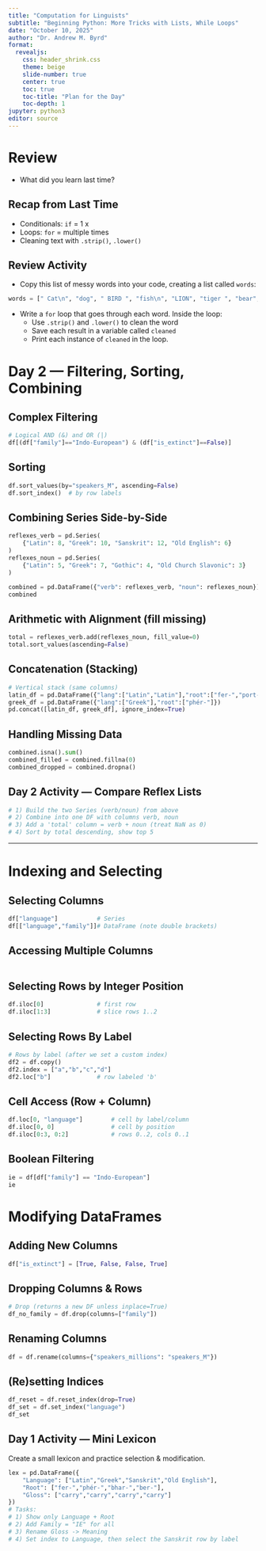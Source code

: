 ```yaml
---
title: "Computation for Linguists"
subtitle: "Beginning Python: More Tricks with Lists, While Loops"
date: "October 10, 2025"
author: "Dr. Andrew M. Byrd"
format:
  revealjs:
    css: header_shrink.css
    theme: beige
    slide-number: true
    center: true
    toc: true
    toc-title: "Plan for the Day"
    toc-depth: 1
jupyter: python3
editor: source
---
```


# Review

-   What did you learn last time?

## Recap from Last Time

-   Conditionals: `if` = 1 x
-   Loops: `for` = multiple times
-   Cleaning text with `.strip()`, `.lower()`

## Review Activity

-   Copy this list of messy words into your code, creating a list called `words`:

``` python
words = [" Cat\n", "dog", " BIRD ", "fish\n", "LION", "tiger ", "bear", "OWL\n"]
```

-   Write a `for` loop that goes through each word. Inside the loop:
    -   Use `.strip()` and `.lower()` to clean the word
    -   Save each result in a variable called `cleaned`
    -   Print each instance of `cleaned` in the loop.
    
    
# Day 2 — Filtering, Sorting, Combining

## Complex Filtering

```python
# Logical AND (&) and OR (|)
df[(df["family"]=="Indo-European") & (df["is_extinct"]==False)]
```

## Sorting

```python
df.sort_values(by="speakers_M", ascending=False)
df.sort_index()  # by row labels
```

## Combining Series Side-by-Side

```python
reflexes_verb = pd.Series(
    {"Latin": 8, "Greek": 10, "Sanskrit": 12, "Old English": 6}
)
reflexes_noun = pd.Series(
    {"Latin": 5, "Greek": 7, "Gothic": 4, "Old Church Slavonic": 3}
)

combined = pd.DataFrame({"verb": reflexes_verb, "noun": reflexes_noun})
combined
```

## Arithmetic with Alignment (fill missing)

```python
total = reflexes_verb.add(reflexes_noun, fill_value=0)
total.sort_values(ascending=False)
```

## Concatenation (Stacking)

```python
# Vertical stack (same columns)
latin_df = pd.DataFrame({"lang":["Latin","Latin"],"root":["fer-","port-"]})
greek_df = pd.DataFrame({"lang":["Greek"],"root":["phér-"]})
pd.concat([latin_df, greek_df], ignore_index=True)
```

## Handling Missing Data

```python
combined.isna().sum()
combined_filled = combined.fillna(0)
combined_dropped = combined.dropna()
```

## **Day 2 Activity — Compare Reflex Lists**

```python
# 1) Build the two Series (verb/noun) from above
# 2) Combine into one DF with columns verb, noun
# 3) Add a 'total' column = verb + noun (treat NaN as 0)
# 4) Sort by total descending, show top 5
```

---



# Indexing and Selecting

## Selecting Columns

``` python
df["language"]           # Series
df[["language","family"]]# DataFrame (note double brackets)
```

## Accessing Multiple Columns

``` python
```

## Selecting Rows by Integer Position

``` python
df.iloc[0]               # first row
df.iloc[1:3]             # slice rows 1..2
```

## Selecting Rows By Label

``` python
# Rows by label (after we set a custom index)
df2 = df.copy()
df2.index = ["a","b","c","d"]
df2.loc["b"]             # row labeled 'b'
```

## Cell Access (Row + Column)

``` python
df.loc[0, "language"]        # cell by label/column
df.iloc[0, 0]                # cell by position
df.iloc[0:3, 0:2]            # rows 0..2, cols 0..1
```

## Boolean Filtering

``` python
ie = df[df["family"] == "Indo-European"]
ie
```

# Modifying DataFrames

## Adding New Columns

``` python
df["is_extinct"] = [True, False, False, True]
```

## Dropping Columns & Rows

``` python
# Drop (returns a new DF unless inplace=True)
df_no_family = df.drop(columns=["family"])
```

## Renaming Columns

``` python
df = df.rename(columns={"speakers_millions": "speakers_M"})
```

## (Re)setting Indices

``` python
df_reset = df.reset_index(drop=True)
df_set = df.set_index("language")
df_set
```

## **Day 1 Activity — Mini Lexicon**

Create a small lexicon and practice selection & modification.

``` python
lex = pd.DataFrame({
    "Language": ["Latin","Greek","Sanskrit","Old English"],
    "Root": ["fer-","phér-","bhar-","ber-"],
    "Gloss": ["carry","carry","carry","carry"]
})
# Tasks:
# 1) Show only Language + Root
# 2) Add Family = "IE" for all
# 3) Rename Gloss -> Meaning
# 4) Set index to Language, then select the Sanskrit row by label
```


